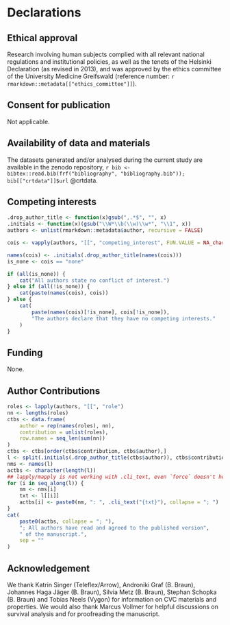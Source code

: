 # Declarations

## Ethical approval

Research involving human subjects complied with all relevant national regulations and institutional policies, as well as the tenets of the Helsinki Declaration (as revised in 2013), and was approved by the ethics committee of the University Medicine Greifswald
(reference number: `r rmarkdown::metadata[["ethics_committee"]]`).

## Consent for publication

Not applicable.

## Availability of data and materials

The datasets generated and/or analysed during the current study are available in the zenodo repository,
`r bib <- bibtex::read.bib(frf("bibliography", "bibliography.bib")); bib[["crtdata"]]$url` @crtdata.

## Competing interests

```r
.drop_author_title <- function(x)gsub(",.*$", "", x)
.initials <- function(x)(gsub("\\W*\\b(\\w)\\w*", "\\1", x))
authors <- unlist(rmarkdown::metadata$author, recursive = FALSE)

cois <- vapply(authors, "[[", "competing_interest", FUN.VALUE = NA_character_)

names(cois) <- .initials(.drop_author_title(names(cois)))
is_none <- cois == "none"

if (all(is_none)) {
    cat("All authors state no conflict of interest.")
} else if (all(!is_none)) {
    cat(paste(names(cois), cois))
} else {
    cat(
        paste(names(cois)[!is_none], cois[!is_none]),
        "The authors declare that they have no competing interests."
    )
}
```

## Funding

None.

## Author Contributions

```r
roles <- lapply(authors, "[[", "role")
nn <- lengths(roles)
ctbs <- data.frame(
    author = rep(names(roles), nn),
    contribution = unlist(roles),
    row.names = seq_len(sum(nn))
)
ctbs <- ctbs[order(ctbs$contribution, ctbs$author),]
l <- split(.initials(.drop_author_title(ctbs$author)), ctbs$contribution)
nms <- names(l)
actbs <- character(length(l))
## lapply/mapply is not working with .cli_text, even `force` doesn't help
for (i in seq_along(l)) {
    nm <- nms[i]
    txt <- l[[i]]
    actbs[i] <- paste0(nm, ": ", .cli_text("{txt}"), collapse = "; ")
}
cat(
    paste0(actbs, collapse = "; "),
    "; All authors have read and agreed to the published version",
    " of the manuscript.",
    sep = ""
)
```

## Acknowledgement

We thank Katrin Singer (Teleflex/Arrow), Androniki Graf (B. Braun), Johannes Haga Jäger (B. Braun), Silvia Metz (B. Braun), Stephan Schopka (B. Braun) and Tobias Neels (Vygon) for information on CVC materials and properties.
We would also thank Marcus Vollmer for helpful discussions on survival analysis and for proofreading the manuscript.
